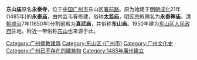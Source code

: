 '''东山庙'''原名'''永泰寺'''，位于[[中国|中国]][[广州市|广州市]]东山区[[署前路|署前路]]。原为始建于[[明朝|明朝]][[成化|成化]]21年(1485年)的'''永泰庙'''，由内监韦眷修建，俗称'''太监庙'''，[[明宪宗|明宪宗]]敕赐名为'''永泰禅庙'''。[[清朝|清朝]][[顺治|顺治]]7年(1650年)分割前殿为'''真武庙'''，并俗称'''东山庙'''。1950年建为[[东山区人民政府|东山区人民政府]]驻地。附近一带俗称[[东山_(广州)|东山]]也来源于此。

{{广州小作品}}
{{東山印記}}
[[Category:广州佛教建筑|Category:广州佛教建筑]]
[[Category:东山区_(广州市)|Category:东山区 (广州市)]]
[[Category:广州文化史|Category:广州文化史]]
[[Category:广州已不存在的建筑物|Category:广州已不存在的建筑物]]
[[Category:1485年廣州建立|Category:1485年廣州建立]]